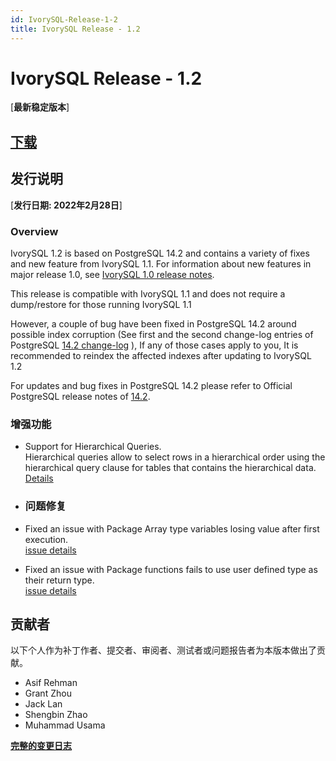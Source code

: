```yaml
---
id: IvorySQL-Release-1-2
title: IvorySQL Release - 1.2
---
```


# IvorySQL Release - 1.2
[**最新稳定版本**]

## [**下载**](https://github.com/IvorySQL/IvorySQL/releases/tag/Ivory_REL_1_2)

## 发行说明
[**发行日期: 2022年2月28日**]

### Overview
IvorySQL 1.2 is based on PostgreSQL 14.2 and contains a variety of fixes and new feature from IvorySQL 1.1.
For information about new features in major release 1.0, see [IvorySQL 1.0 release notes](ivorysql-v1-0-release-page).  

This release is compatible with IvorySQL 1.1 and does not require a dump/restore for those running IvorySQL 1.1

However, a couple of bug have been fixed in PostgreSQL 14.2 around possible index corruption (See first and the
second change-log entries of PostgreSQL [14.2 change-log](https://www.postgresql.org/docs/release/14.2/) ),
If any of those cases apply to you, It is recommended to reindex the affected indexes after updating to IvorySQL 1.2  

For updates and bug fixes in PostgreSQL 14.2 please refer to Official PostgreSQL release
notes of [14.2](https://www.postgresql.org/docs/release/14.2/).


### 增强功能

- Support for Hierarchical Queries.  
    Hierarchical queries allow to select rows in a hierarchical order using the hierarchical query
    clause for tables that contains the hierarchical data.  
    [Details](https://github.com/IvorySQL/IvorySQL/pull/61)

- ### 问题修复

- Fixed an issue with Package Array type variables losing value after first execution.  
    [issue details](https://github.com/IvorySQL/IvorySQL/issues/53)

- Fixed an issue with Package functions fails to use user defined type as their return type.  
    [issue details](https://github.com/IvorySQL/IvorySQL/issues/50)


## 贡献者
以下个人作为补丁作者、提交者、审阅者、测试者或问题报告者为本版本做出了贡献。

- Asif Rehman
- Grant Zhou
- Jack Lan
- Shengbin Zhao
- Muhammad Usama

**[完整的变更日志](https://github.com/IvorySQL/IvorySQL/commits/Ivory_REL_1_2)**
